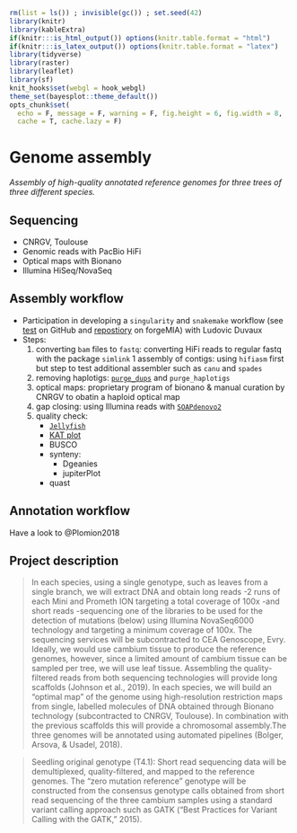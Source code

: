 ```r
rm(list = ls()) ; invisible(gc()) ; set.seed(42)
library(knitr)
library(kableExtra)
if(knitr:::is_html_output()) options(knitr.table.format = "html") 
if(knitr:::is_latex_output()) options(knitr.table.format = "latex") 
library(tidyverse)
library(raster)
library(leaflet)
library(sf)
knit_hooks$set(webgl = hook_webgl)
theme_set(bayesplot::theme_default())
opts_chunk$set(
  echo = F, message = F, warning = F, fig.height = 6, fig.width = 8,
  cache = T, cache.lazy = F)
```


# Genome assembly

*Assembly of high-quality annotated reference genomes for three trees of three different species.*

## Sequencing

* CNRGV, Toulouse
* Genomic reads with PacBio HiFi
* Optical maps with Bionano
* Illumina HiSeq/NovaSeq

## Assembly workflow

* Participation in developing a `singularity` and `snakemake` workflow (see [test](https://github.com/sylvainschmitt/snakemake_singularity) on GitHub and [repostiory](https://forgemia.inra.fr/ludovic.duvaux/woodysv) on forgeMIA) with Ludovic Duvaux
* Steps:
    1. converting `bam` files to `fastq`: converting HiFi reads to regular fastq with the package `simlink`
    1 assembly of contigs: using `hifiasm` first but step to test additional assembler such as `canu` and `spades`
    1. removing haplotigs: [`purge_dups`](https://github.com/dfguan/purge_dups) and `purge_haplotigs`
    1. optical maps: proprietary program of bionano & manual curation by CNRGV to obatin a haploid optical map
    1. gap closing: using Illumina reads with [`SOAPdenovo2`](https://sourceforge.net/projects/soapdenovo2/files/GapCloser/bin/r6/)
    1. quality check:
        * [`Jellyfish`](https://github.com/gmarcais/Jellyfish)
        * [KAT plot](https://www.researchgate.net/publication/309161336_The_present_and_future_of_de_novo_whole-genome_assembly)
        * BUSCO
        * synteny:
            * Dgeanies
            * jupiterPlot
        * quast

## Annotation workflow

Have a look to @Plomion2018

## Project description

> In each species, using a single genotype, such as leaves from a single branch, we will extract DNA and obtain long reads -2 runs of each Mini and Prometh ION targeting a total coverage of 100x -and short reads -sequencing one of the libraries to be used for the detection of mutations (below) using Illumina NovaSeq6000  technology  and  targeting  a  minimum  coverage  of  100x.  The  sequencing  services  will  be subcontracted to CEA Genoscope, Evry. Ideally, we would use cambium tissue to produce the reference genomes, however, since a limited amount of cambium tissue can be sampled per tree, we will use leaf tissue. Assembling the quality-filtered reads from both sequencing technologies will provide long scaffolds (Johnson et al., 2019). In each species, we will build an “optimal map” of the genome using high-resolution restriction   maps   from   single,   labelled   molecules   of   DNA   obtained   through   Bionano   technology (subcontracted  to  CNRGV,  Toulouse).  In  combination  with  the  previous  scaffolds  this  will provide  a chromosomal assembly.The three genomes will be annotated using automated pipelines (Bolger, Arsova, & Usadel, 2018).

> Seedling original genotype (T4.1): Short read sequencing data will be demultiplexed, quality-filtered, and mapped to the reference genomes. The “zero mutation reference” genotype will be constructed from the consensus genotype  calls  obtained  from  short  read  sequencing  of  the  three  cambium  samples  using  a standard variant calling approach such as  GATK (“Best Practices for Variant Calling with the GATK,” 2015).
